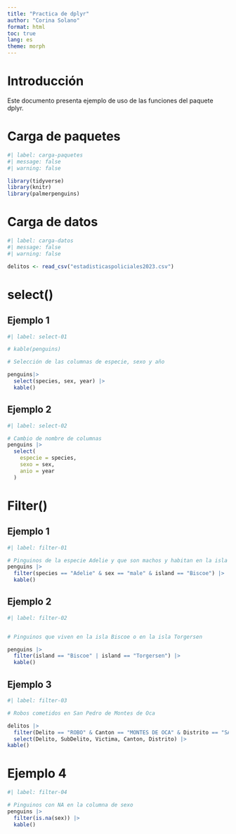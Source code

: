 ---
title: "Practica de dplyr"
author: "Corina Solano"
format: html
toc: true
lang: es
theme: morph
---

# Introducción 
Este documento presenta ejemplo de uso de las funciones del paquete dplyr.

# Carga de paquetes

```{r}
#| label: carga-paquetes
#| message: false
#| warning: false

library(tidyverse)
library(knitr)
library(palmerpenguins)
```

# Carga de datos

```{r}
#| label: carga-datos
#| message: false
#| warning: false

delitos <- read_csv("estadisticaspoliciales2023.csv")
```

# select()

## Ejemplo 1

```{r}
#| label: select-01

# kable(penguins)

# Selección de las columnas de especie, sexo y año

penguins|>
  select(species, sex, year) |>
  kable()
```

## Ejemplo 2

```{r}
#| label: select-02

# Cambio de nombre de columnas
penguins |>
  select(
    especie = species,
    sexo = sex,
    anio = year
  )
```

# Filter()

## Ejemplo 1

```{r}
#| label: filter-01

# Pinguinos de la especie Adelie y que son machos y habitan en la isla Biscoe
penguins |>
  filter(species == "Adelie" & sex == "male" & island == "Biscoe") |>
  kable()
```

## Ejemplo 2

```{r}
#| label: filter-02


# Pinguinos que viven en la isla Biscoe o en la isla Torgersen

penguins |>
  filter(island == "Biscoe" | island == "Torgersen") |>
  kable()

```

## Ejemplo 3

```{r}
#| label: filter-03

# Robos cometidos en San Pedro de Montes de Oca

delitos |>
  filter(Delito == "ROBO" & Canton == "MONTES DE OCA" & Distrito == "SAN PEDRO") |>
  select(Delito, SubDelito, Victima, Canton, Distrito) |>
kable()
```


# Ejemplo 4

```{r}
#| label: filter-04

# Pinguinos con NA en la columna de sexo
penguins |>
  filter(is.na(sex)) |>
  kable()
```

































